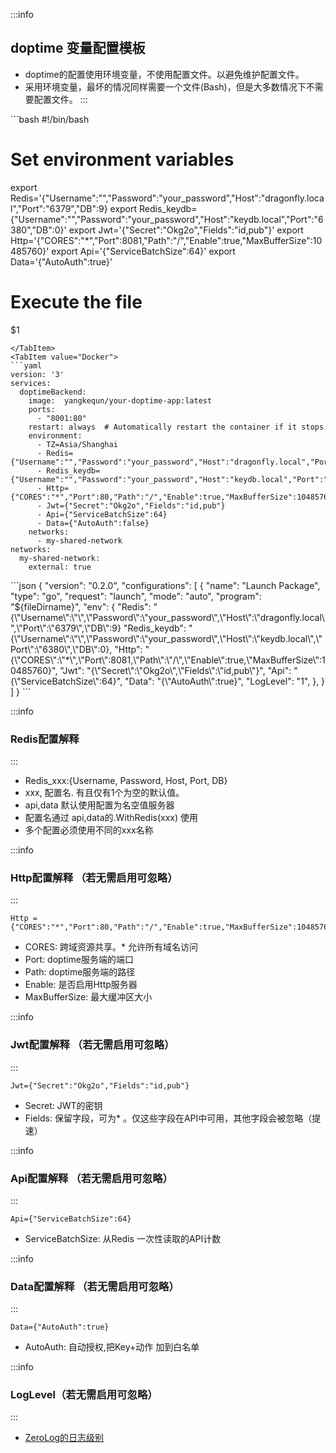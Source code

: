 



:::info
## doptime 变量配置模板
- doptime的配置使用环境变量，不使用配置文件。以避免维护配置文件。
- 采用环境变量，最坏的情况同样需要一个文件(Bash)，但是大多数情况下不需要配置文件。
:::

<Tabs> 

<TabItem value="Bash"> 
```bash
#!/bin/bash

# Set environment variables
export Redis='{"Username":"","Password":"your_password","Host":"dragonfly.local","Port":"6379","DB":9}
export Redis_keydb={"Username":"","Password":"your_password","Host":"keydb.local","Port":"6380","DB":0}'
export Jwt='{"Secret":"Okg2o","Fields":"id,pub"}'
export Http='{"CORES":"*","Port":8081,"Path":"/","Enable":true,"MaxBufferSize":10485760}'
export Api='{"ServiceBatchSize":64}'
export Data='{"AutoAuth":true}'

# Execute the file
$1
```
</TabItem>
<TabItem value="Docker">
```yaml
version: '3'
services:
  doptimeBackend:
    image:  yangkequn/your-doptime-app:latest
    ports:
      - "8001:80"  
    restart: always  # Automatically restart the container if it stops
    environment:
      - TZ=Asia/Shanghai
      - Redis={"Username":"","Password":"your_password","Host":"dragonfly.local","Port":"6379","DB":9,"Name":""}
      - Redis_keydb={"Username":"","Password":"your_password","Host":"keydb.local","Port":"6380","DB":0,"Name":"keydb"}
      - Http={"CORES":"*","Port":80,"Path":"/","Enable":true,"MaxBufferSize":10485760}
      - Jwt={"Secret":"Okg2o","Fields":"id,pub"}
      - Api={"ServiceBatchSize":64}
      - Data={"AutoAuth":false}
    networks:
      - my-shared-network
networks:
  my-shared-network:
    external: true
```
</TabItem>

<TabItem value="VSCode">
```json
{
    "version": "0.2.0",
    "configurations": [
        {
            "name": "Launch Package",
            "type": "go",
            "request": "launch",
            "mode": "auto",
            "program": "${fileDirname}",
            "env": {
                "Redis": "{\"Username\":\"\",\"Password\":\"your_password\",\"Host\":\"dragonfly.local\",\"Port\":\"6379\",\"DB\":9}
                "Redis_keydb": "{\"Username\":\"\",\"Password\":\"your_password\",\"Host\":\"keydb.local\",\"Port\":\"6380\",\"DB\":0},
                "Http": "{\"CORES\":\"*\",\"Port\":8081,\"Path\":\"/\",\"Enable\":true,\"MaxBufferSize\":10485760}",
                "Jwt": "{\"Secret\":\"Okg2o\",\"Fields\":\"id,pub\"}",
                "Api": "{\"ServiceBatchSize\":64}",
                "Data": "{\"AutoAuth\":true}",
                "LogLevel": "1",
            },
        }
    ]
}
```
</TabItem>
</Tabs>




:::info
### Redis配置解释
:::
- Redis_xxx:\{Username, Password, Host, Port, DB\} 
- xxx, 配置名. 有且仅有1个为空的默认值。
- api,data 默认使用配置为名空值服务器
- 配置名通过 api,data的.WithRedis(xxx) 使用
- 多个配置必须使用不同的xxx名称

:::info
### Http配置解释 （若无需启用可忽略）
:::
```
Http = {"CORES":"*","Port":80,"Path":"/","Enable":true,"MaxBufferSize":10485760}
```
- CORES: 跨域资源共享。* 允许所有域名访问
- Port: doptime服务端的端口
- Path: doptime服务端的路径
- Enable: 是否启用Http服务器
- MaxBufferSize: 最大缓冲区大小

:::info
### Jwt配置解释 （若无需启用可忽略）
:::
```
Jwt={"Secret":"Okg2o","Fields":"id,pub"}
```
- Secret:  JWT的密钥
- Fields:  保留字段，可为* 。仅这些字段在API中可用，其他字段会被忽略（提速）

:::info
### Api配置解释 （若无需启用可忽略）
:::
```
Api={"ServiceBatchSize":64}
```
- ServiceBatchSize: 从Redis 一次性读取的API计数



:::info
### Data配置解释 （若无需启用可忽略）
:::
```
Data={"AutoAuth":true}
```
- AutoAuth: 自动授权,把Key+动作 加到白名单

:::info
### LogLevel（若无需启用可忽略）
:::
- [ZeroLog的日志级别](https://github.com/rs/zerolog#:~:text=zerolog%20allows%20for%20logging%20at%20the%20following%20levels)